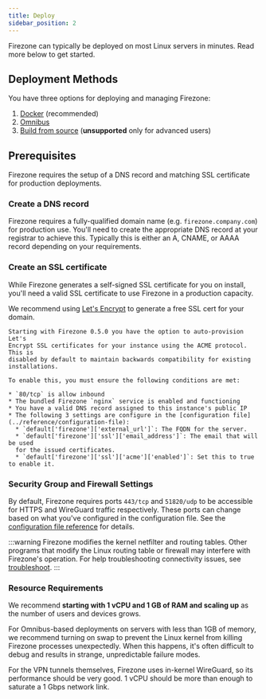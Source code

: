 ```yaml
---
title: Deploy
sidebar_position: 2
---
```


Firezone can typically be deployed on most Linux servers in minutes. Read more
below to get started.

## Deployment Methods

You have three options for deploying and managing Firezone:

1. [Docker](./docker) (recommended)
1. [Omnibus](./omnibus)
1. [Build from source](./from-source) (**unsupported** only for advanced users)

## Prerequisites

Firezone requires the setup of a DNS record and matching SSL certificate for
production deployments.

### Create a DNS record

Firezone requires a fully-qualified domain name (e.g. `firezone.company.com`)
for production use. You'll need to create the appropriate DNS record at your
registrar to achieve this. Typically this is either an A, CNAME, or AAAA record
depending on your requirements.

### Create an SSL certificate

While Firezone generates a self-signed SSL certificate for you on install,
you'll need a valid SSL certificate to use Firezone in a production capacity.

We recommend using [Let's Encrypt](https://letsencrypt.org) to
generate a free SSL cert for your domain.

<Tabs>
  <TabItem value="docker" label="Docker" default>
  </TabItem>
  <TabItem value="omnibus" label="Omnibus">

    Starting with Firezone 0.5.0 you have the option to auto-provision Let's
    Encrypt SSL certificates for your instance using the ACME protocol. This is
    disabled by default to maintain backwards compatibility for existing
    installations.

    To enable this, you must ensure the following conditions are met:

    * `80/tcp` is allow inbound
    * The bundled Firezone `nginx` service is enabled and functioning
    * You have a valid DNS record assigned to this instance's public IP
    * The following 3 settings are configure in the [configuration file](../reference/configuration-file):
      * `default['firezone']['external_url']`: The FQDN for the server.
      * `default['firezone']['ssl']['email_address']`: The email that will be used
      for the issued certificates.
      * `default['firezone']['ssl']['acme']['enabled']`: Set this to true to enable it.

  </TabItem>
</Tabs>

### Security Group and Firewall Settings

By default, Firezone requires ports `443/tcp` and `51820/udp` to be
accessible for HTTPS and WireGuard traffic respectively.
These ports can change based on what you've configured in the configuration file.
See the
[configuration file reference](../reference/configuration-file)
for details.

:::warning
Firezone modifies the kernel netfilter and routing tables. Other
programs that modify the Linux routing table or firewall may interfere with
Firezone's operation. For help troubleshooting connectivity issues, see
[troubleshoot](../administer/troubleshoot).
:::

### Resource Requirements

We recommend **starting with 1 vCPU and 1 GB of RAM and scaling up** as the
number of users and devices grows.

For Omnibus-based deployments on servers with less than 1GB of memory, we
recommend turning on swap to prevent the Linux kernel from killing
Firezone processes unexpectedly. When this happens, it's often difficult to
debug and results in strange, unpredictable failure modes.

For the VPN tunnels themselves, Firezone uses in-kernel WireGuard, so its
performance should be very good. 1 vCPU should be more than enough to saturate
a 1 Gbps network link.

